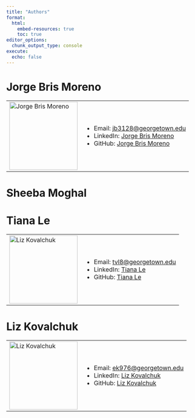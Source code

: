 ```yaml
---
title: "Authors"
format:
  html:
    embed-resources: true
    toc: true
editor_options:
  chunk_output_type: console
execute:
  echo: false
--- 
```


# Jorge Bris Moreno
<table>
  <tr>
    <td><img src="images/Jorge.JPG" alt="Jorge Bris Moreno" width="180" /></td>
    <td>
      <ul>
        <li>Email: <a href="mailto:jb3128@georgetown.edu">jb3128@georgetown.edu</a></li>
        <li>LinkedIn: <a href="https://www.linkedin.com/in/jorge-bris-moreno-0b1b3b1b1/">Jorge Bris Moreno</a></li>
        <li>GitHub: <a href="https://github.com/jbrismor">Jorge Bris Moreno</a></li>
      </ul>
    </td>
  </tr>
</table>

# Sheeba Moghal

# Tiana Le 
<table>
  <tr>
    <td><img src="images/tiana.jpeg" alt="Liz Kovalchuk" width="180" /></td>
    <td>
      <ul>
        <li>Email: <a href="mailto:tvl8@georgetown.edu">tvl8@georgetown.edu</a></li>
        <li>LinkedIn: <a href="https://www.linkedin.com/in/tiana-le-395274140//">Tiana Le</a></li>
        <li>GitHub: <a href="https://github.com/tvl8">Tiana Le</a></li>
      </ul>
    </td>
  </tr>
</table>


# Liz Kovalchuk
<table>
  <tr>
    <td><img src="images/liz.jpeg" alt="Liz Kovalchuk" width="180" /></td>
    <td>
      <ul>
        <li>Email: <a href="mailto:ek976@georgetown.edu">ek976@georgetown.edu</a></li>
        <li>LinkedIn: <a href="https://www.linkedin.com/in/elizabeth-kovalchuk/">Liz Kovalchuk</a></li>
        <li>GitHub: <a href="https://github.com/ek976">Liz Kovalchuk</a></li>
      </ul>
    </td>
  </tr>
</table>

